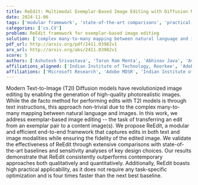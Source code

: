 ```yaml
---
title: ReEdit: Multimodal Exemplar-Based Image Editing with Diffusion Models
date: 2024-11-06
tags: ['modular framework', 'state-of-the-art comparisons', 'practical applicability', 'sensitivity analyses', 'image editing', 'exemplar-based image editing', 'Text-to-Image Diffusion models', 'image fidelity']
categories: ['cs.CV']
problem: ReEdit framework for exemplar-based image editing
solution: ['complex many-to-many mapping between natural language and images']
pdf_url: http://arxiv.org/pdf/2411.03982v1
arx_url: http://arxiv.org/abs/2411.03982v1
score: 5
authors: ['Ashutosh Srivastava', 'Tarun Ram Menta', 'Abhinav Java', 'Avadhoot Jadhav', 'Silky Singh', 'Surgan Jandial', 'Balaji Krishnamurthy']
affiliations_aligned: ['Indian Institute of Technology, Roorkee', 'Adobe MDSR', 'Microsoft Research', 'Indian Institute of Technology, Bombay', 'Stanford University', 'Carnegie Mellon University', 'Adobe MDSR']
affiliations: ['Microsoft Research', 'Adobe MDSR', 'Indian Institute of Technology, Bombay', 'Indian Institute of Technology, Roorkee', 'Stanford University', 'Carnegie Mellon University']
---
```



Modern Text-to-Image (T2I) Diffusion models have revolutionized image editing by enabling the generation of high-quality photorealistic images. While the de facto method for performing edits with T2I models is through text instructions, this approach non-trivial due to the complex many-to-many mapping between natural language and images. In this work, we address exemplar-based image editing -- the task of transferring an edit from an exemplar pair to a content image(s). We propose ReEdit, a modular and efficient end-to-end framework that captures edits in both text and image modalities while ensuring the fidelity of the edited image. We validate the effectiveness of ReEdit through extensive comparisons with state-of-the-art baselines and sensitivity analyses of key design choices. Our results demonstrate that ReEdit consistently outperforms contemporary approaches both qualitatively and quantitatively. Additionally, ReEdit boasts high practical applicability, as it does not require any task-specific optimization and is four times faster than the next best baseline.